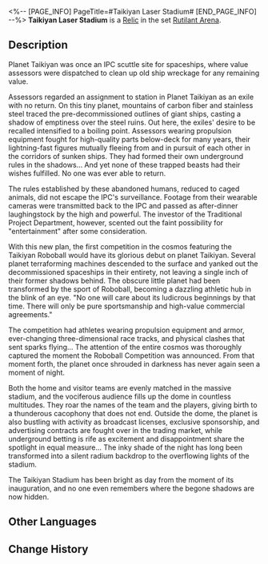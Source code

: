 <%-- [PAGE_INFO]
PageTitle=#Taikiyan Laser Stadium#
[END_PAGE_INFO] --%>
{{Relic Infobox
|id        = 63095
|image     = Item Taikiyan Laser Stadium.png{{subst:void|<!--$UPLOAD:<<SpriteOutput/RelicFigures/IconRelic_309_5.png>-<Item Taikiyan Laser Stadium.png>-<Relic Icons>>-->}}
|set       = Rutilant Arena
|piece     = Link Rope
|mentions  = 
}}
{{Description|Encapsulated in the plane is the most advanced arena on Planet Taikiyan &mdash; the Taikiyan Stadium. The atmosphere is lively both inside and outside the dome as flags wave in the air. With all eyes on the arena, an exciting game of Roboball is about to kick off.}}
'''Taikiyan Laser Stadium''' is a [[Relic]] in the set [[Rutilant Arena]].

==Description==
Planet Taikiyan was once an IPC scuttle site for spaceships, where value assessors were dispatched to clean up old ship wreckage for any remaining value.

Assessors regarded an assignment to station in Planet Taikiyan as an exile with no return. On this tiny planet, mountains of carbon fiber and stainless steel traced the pre-decommissioned outlines of giant ships, casting a shadow of emptiness over the steel ruins. Out here, the exiles' desire to be recalled intensified to a boiling point. Assessors wearing propulsion equipment fought for high-quality parts below-deck for many years, their lightning-fast figures mutually fleeing from and in pursuit of each other in the corridors of sunken ships. They had formed their own underground rules in the shadows... And yet none of these trapped beasts had their wishes fulfilled. No one was ever able to return.

The rules established by these abandoned humans, reduced to caged animals, did not escape the IPC's surveillance. Footage from their wearable cameras were transmitted back to the IPC and passed as after-dinner laughingstock by the high and powerful. The investor of the Traditional Project Department, however, scented out the faint possibility for "entertainment" after some consideration.

With this new plan, the first competition in the cosmos featuring the Taikiyan Roboball would have its glorious debut on planet Taikiyan. Several planet terraforming machines descended to the surface and yanked out the decommissioned spaceships in their entirety, not leaving a single inch of their former shadows behind. The obscure little planet had been transformed by the sport of Roboball, becoming a dazzling athletic hub in the blink of an eye. "No one will care about its ludicrous beginnings by that time. There will only be pure sportsmanship and high-value commercial agreements."

The competition had athletes wearing propulsion equipment and armor, ever-changing three-dimensional race tracks, and physical clashes that sent sparks flying... The attention of the entire cosmos was thoroughly captured the moment the Roboball Competition was announced. From that moment forth, the planet once shrouded in darkness has never again seen a moment of night.

Both the home and visitor teams are evenly matched in the massive stadium, and the vociferous audience fills up the dome in countless multitudes. They roar the names of the team and the players, giving birth to a thunderous cacophony that does not end. Outside the dome, the planet is also bustling with activity as broadcast licenses, exclusive sponsorship, and advertising contracts are fought over in the trading market, while underground betting is rife as excitement and disappointment share the spotlight in equal measure... The inky shade of the night has long been transformed into a silent radium backdrop to the overflowing lights of the stadium.

The Taikiyan Stadium has been bright as day from the moment of its inauguration, and no one even remembers where the begone shadows are now hidden.

==Other Languages==
{{Other Languages
|en   = Taikiyan Laser Stadium
|zhs  = 泰科铵的镭射球场
|zht  = 泰科銨的雷射球場
|ja   = タイキヤンのレーザー{{Rubi|球場|きゅうじょう}}
|ko   = 타이키얀 레이저 구장
|es   = Estadio láser de Taikiyan
|fr   = Stade laser de Taikiyan
|ru   = Лазерный стадион Тайкияна
|th   = Taikiyan Laser Stadium
|vi   = Sân Vận Động Laser Taikiyan
|de   = Laser-Stadion auf Taikiyan
|id   = Taikiyan Laser Stadium
|pt   = Estádio Laser de Taikiyan
}}

==Change History==
{{Change History|1.2}}